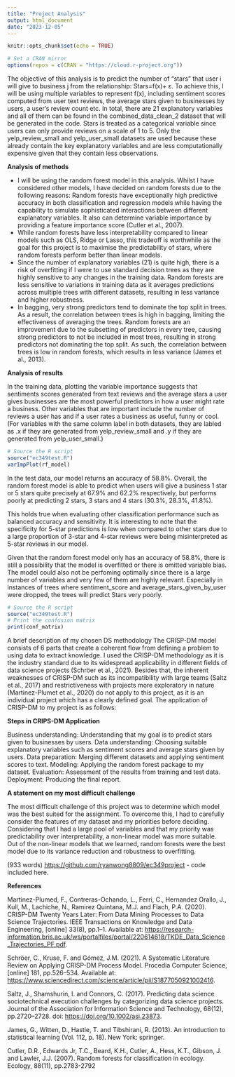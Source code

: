 ```yaml
---
title: "Project Analysis"
output: html_document
date: "2023-12-05"
---
```


```r
knitr::opts_chunk$set(echo = TRUE)
```


```r
# Set a CRAN mirror
options(repos = c(CRAN = "https://cloud.r-project.org"))
```


The objective of this analysis is to predict the number of "stars" that user i will give to business j from the relationship: Stars=f(x)+ ε. To achieve this, I will be using multiple variables to represent f(x), including sentiment scores computed from user text reviews, the average stars given to businesses by users, a user's review count etc. In total, there are 21 explanatory variables and all of them can be found in the combined_data_clean_2 dataset that will be generated in the code. Stars is treated as a categorical variable since users can only provide reviews on a scale of 1 to 5. Only the yelp_review_small and yelp_user_small datasets are used because these already contain the key explanatory variables and are less computationally expensive given that they contain less observations.

**Analysis of methods**

-   I will be using the random forest model in this analysis. Whilst I have considered other models, I have decided on random forests due to the following reasons: Random forests have exceptionally high predictive accuracy in both classification and regression models while having the capability to simulate sophisticated interactions between different explanatory variables. It also can determine variable importance by providing a feature importance score (Cutler et al., 2007).
-   While random forests have less interpretability compared to linear models such as OLS, Ridge or Lasso, this tradeoff is worthwhile as the goal for this project is to maximise the predictability of stars, where random forests perform better than linear models.
-   Since the number of explanatory variables (21) is quite high, there is a risk of overfitting if I were to use standard decision trees as they are highly sensitive to any changes in the training data. Random forests are less sensitive to variations in training data as it averages predictions across multiple trees with different datasets, resulting in less variance and higher robustness.
-   In bagging, very strong predictors tend to dominate the top split in trees. As a result, the correlation between trees is high in bagging, limiting the effectiveness of averaging the trees. Random forests are an improvement due to the subsetting of predictors in every tree, causing strong predictors to not be included in most trees, resulting in strong predictors not dominating the top split. As such, the correlation between trees is low in random forests, which results in less variance (James et al., 2013).

**Analysis of results**

In the training data, plotting the variable importance suggests that sentiments scores generated from text reviews and the average stars a user gives businesses are the most powerful predictors in how a user might rate a business. Other variables that are important include the number of reviews a user has and if a user rates a business as useful, funny or cool. (For variables with the same column label in both datasets, they are labled as .x if they are generated from yelp_review_small and .y if they are generated from yelp_user_small.)

```r
# Source the R script
source("ec349test.R")
varImpPlot(rf_model)
```

In the test data, our model returns an accuracy of 58.8%. Overall, the random forest model is able to predict when users will give a business 1 star or 5 stars quite precisely at 67.9% and 62.2% respectively, but performs poorly at predicting 2 stars, 3 stars and 4 stars (30.3%, 28.3%, 41.8%).

This holds true when evaluating other classification performance such as balanced accuracy and sensitivity. It is interesting to note that the specificity for 5-star predictions is low when compared to other stars due to a large proportion of 3-star and 4-star reviews were being misinterpreted as 5-star reviews in our model.

Given that the random forest model only has an accuracy of 58.8%, there is still a possibility that the model is overfitted or there is omitted variable bias. The model could also not be perfoming optimally since there is a large number of variables and very few of them are highly relevant. Especially in instances of trees where sentiment_score and average_stars_given_by_user were dropped, the trees will predict Stars very poorly.

```r
# Source the R script
source("ec349test.R")
# Print the confusion matrix
print(conf_matrix)
```

A brief description of my chosen DS methodology The CRISP-DM model consists of 6 parts that create a coherent flow from defining a problem to using data to extract knowledge. I used the CRISP-DM methodology as it is the industry standard due to its widespread applicability in different fields of data science projects (Schröer et al., 2021). Besides that, the inherent weaknesses of CRISP-DM such as its incompatibility with large teams (Saltz et al., 2017) and restrictiveness with projects more exploratory in nature (Martinez-Plumet et al., 2020) do not apply to this project, as it is an individual project which has a clearly defined goal. The application of CRISP-DM to my project is as follows:

**Steps in CRIPS-DM Application**

Business understanding: Understanding that my goal is to predict stars given to businesses by users. Data understanding: Choosing suitable explanatory variables such as sentiment scores and average stars given by users. Data preparation: Merging different datasets and applying sentiment scores to text. Modeling: Applying the random forest package to my dataset. Evaluation: Assessment of the results from training and test data. Deployment: Producing the final report.

**A statement on my most difficult challenge**

The most difficult challenge of this project was to determine which model was the best suited for the assignment. To overcome this, I had to carefully consider the features of my dataset and my priorities before deciding. Considering that I had a large pool of variables and that my priority was predictability over interpretability, a non-linear model was more suitable. Out of the non-linear models that we learned, random forests were the best model due to its variance reduction and robustness to overfitting.

(933 words) <https://github.com/ryanwong8809/ec349project> - code included here.

**References**

Martinez-Plumed, F., Contreras-Ochando, L., Ferri, C., Hernandez Orallo, J., Kull, M., Lachiche, N., Ramirez Quintana, M.J. and Flach, P.A. (2020). CRISP-DM Twenty Years Later: From Data Mining Processes to Data Science Trajectories. IEEE Transactions on Knowledge and Data Engineering, [online] 33(8), pp.1--1. Available at: <https://research-information.bris.ac.uk/ws/portalfiles/portal/220614618/TKDE_Data_Science_Trajectories_PF.pdf>.

Schröer, C., Kruse, F. and Gómez, J.M. (2021). A Systematic Literature Review on Applying CRISP-DM Process Model. Procedia Computer Science, [online] 181, pp.526--534. Available at: <https://www.sciencedirect.com/science/article/pii/S1877050921002416>.

Saltz, J., Shamshurin, I. and Connors, C. (2017). Predicting data science sociotechnical execution challenges by categorizing data science projects. Journal of the Association for Information Science and Technology, 68(12), pp.2720--2728. doi: <https://doi.org/10.1002/asi.23873>.

James, G., Witten, D., Hastie, T. and Tibshirani, R. (2013). An introduction to statistical learning (Vol. 112, p. 18). New York: springer.

Cutler, D.R., Edwards Jr, T.C., Beard, K.H., Cutler, A., Hess, K.T., Gibson, J. and Lawler, J.J. (2007). Random forests for classification in ecology. Ecology, 88(11), pp.2783-2792
